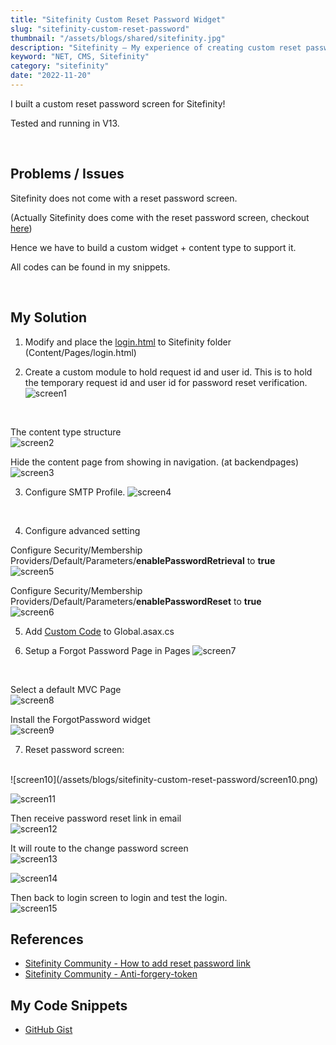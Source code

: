 ```yaml
---
title: "Sitefinity Custom Reset Password Widget"
slug: "sitefinity-custom-reset-password"
thumbnail: "/assets/blogs/shared/sitefinity.jpg"
description: "Sitefinity – My experience of creating custom reset password screen"
keyword: "NET, CMS, Sitefinity"
category: "sitefinity"
date: "2022-11-20"
---
```


I built a custom reset password screen for Sitefinity!

Tested and running in V13.

<br/>

## Problems / Issues

Sitefinity does not come with a reset password screen.

(Actually Sitefinity does come with the reset password screen, checkout [here](https://www.hawjeh.com/blog/sitefinity-ootb-reset-password))

Hence we have to build a custom widget + content type to support it.

All codes can be found in my snippets.

<br/>

## My Solution

1. Modify and place the [login.html](https://gist.github.com/hawjeh/c8daf9367fa84c4777cca341d6750a42#file-content_pages_login-html) to Sitefinity folder (Content/Pages/login.html)

2. Create a custom module to hold request id and user id.
This is to hold the temporary request id and user id for password reset verification.
![screen1](/assets/blogs/sitefinity-custom-reset-password/screen1.png)
<br/>

The content type structure
<br/>
![screen2](/assets/blogs/sitefinity-custom-reset-password/screen2.png)
<br/>

Hide the content page from showing in navigation. (at backendpages)
<br/>
![screen3](/assets/blogs/sitefinity-custom-reset-password/screen3.png)
<br/>

3. Configure SMTP Profile.
![screen4](/assets/blogs/sitefinity-custom-reset-password/screen4.png)
<br/>

4. Configure advanced setting

Configure Security/Membership Providers/Default/Parameters/<b>enablePasswordRetrieval</b> to <b>true</b>
<br/>
![screen5](/assets/blogs/sitefinity-custom-reset-password/screen5.png)

Configure Security/Membership Providers/Default/Parameters/<b>enablePasswordReset</b> to <b>true</b>
<br/>
![screen6](/assets/blogs/sitefinity-custom-reset-password/screen6.png)
<br/>

5. Add [Custom Code](https://gist.github.com/hawjeh/c8daf9367fa84c4777cca341d6750a42#file-global-asax-cs) to Global.asax.cs

6. Setup a Forgot Password Page in Pages
![screen7](/assets/blogs/sitefinity-custom-reset-password/screen7.png)
<br/>

Select a default MVC Page
<br/>
![screen8](/assets/blogs/sitefinity-custom-reset-password/screen8.png)
<br/>

Install the ForgotPassword widget
<br/>
![screen9](/assets/blogs/sitefinity-custom-reset-password/screen9.png)
<br/>

7. Reset password screen:
<br/>
![screen10](/assets/blogs/sitefinity-custom-reset-password/screen10.png)
<br/>

![screen11](/assets/blogs/sitefinity-custom-reset-password/screen11.png)
<br/>

Then receive password reset link in email
<br/>
![screen12](/assets/blogs/sitefinity-custom-reset-password/screen12.png)
<br/>

It will route to the change password screen
<br/>
![screen13](/assets/blogs/sitefinity-custom-reset-password/screen13.png)
<br/>

![screen14](/assets/blogs/sitefinity-custom-reset-password/screen14.png)
<br/>

Then back to login screen to login and test the login.
<br/>
![screen15](/assets/blogs/sitefinity-custom-reset-password/screen15.png)
<br/>

## References

- [Sitefinity Community - How to add reset password link](https://community.progress.com/s/article/how-to-add-reset-password-link-to-backend-login-page)
- [Sitefinity Community - Anti-forgery-token](https://community.progress.com/s/article/this-operation-requires-iis-integrated-pipeline-mode-error-when-using-antiforgerytoken)


## My Code Snippets

- [GitHub Gist](https://gist.github.com/hawjeh/c8daf9367fa84c4777cca341d6750a42)